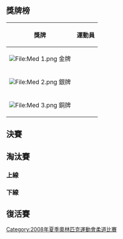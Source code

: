 {{JudoAt2008SummerOlympics}}

== 獎牌榜 ==
{| class="wikitable"
|- bgcolor="#efefef"
!align="center"|'''獎牌'''
!align="center"|'''運動員'''
|-
| bgcolor="gold" | [[File:Med_1.png|File:Med 1.png]] 金牌
| {{flagIOCathlete|[[叶尔努尔·马马德利|叶尔努尔·-{zh-hans:马马德利;zh-hk:麥馬迪尼;zh-tw:馬馬德利;}-]]|AZE|2008年夏季}}
|-
| bgcolor="silver" | [[File:Med_2.png|File:Med 2.png]] 銀牌
| {{flagIOCathlete|[[王机春|王机春]]|KOR|2008年夏季}}
|-
| bgcolor="cc9966" | [[File:Med_3.png|File:Med 3.png]] 銅牌
| {{flagIOCathlete|[[拉苏尔·博基耶夫|拉苏尔·-{zh-hans:博基耶夫;zh-hk:保基夫;zh-tw:波奎夫;}-]]|TJK|2008年夏季}}<br />{{flagIOCathlete|[[莱安德罗·古列罗|莱安德罗·-{zh-hans:古列罗;zh-hk:基爾希路;zh-tw:季列羅;}-]]|BRA|2008年夏季}}
|}

== 決賽 ==
{{2TeamBracket
| RD1= 決賽
| RD1-team1='''{{flagIOCathlete|[[叶尔努尔·马马德利|叶尔努尔·马马德利]]|AZE|2008年夏季}}'''
| RD1-score1='''1000'''
| RD1-team2={{flagIOCathlete|[[王机春|王机春]]|KOR|2008年夏季}}
| RD1-score2= 0000
}}

== 淘汰賽 ==
=== 上線 ===
{{16TeamBracket-Compact-NoSeeds-Byes
|RD1=32強
|RD2=16強
|RD3=8強
|RD4=4強

| team-width=185
| score-width=20

| RD1-team01={{flagIOCathlete|[[尼古拉斯·特里顿|尼古拉斯·特里顿]]|CAN|2008年夏季}}
| RD1-score01=0000
| RD1-team02='''{{flagIOCathlete|[[若昂·皮纳|若昂·皮纳]]|POR|2008年夏季}}
| RD1-score02='''0010'''

| RD1-team03={{flagIOCathlete|[[金丸雄介|金丸雄介]]|JPN|2008年夏季}}
| RD1-score03=0001
| RD1-team04='''{{flagIOCathlete|[[阿里·马卢马特|阿里·马卢马特]]|IRI|2008年夏季}}'''
| RD1-score04='''1001'''

| RD1-team05='''{{flagIOCathlete|[[克日什托夫·维乌科米尔斯基|克日什托夫·维乌科米尔斯基]]|POL|2008年夏季}}
| RD1-score05='''0020'''
| RD1-team06={{flagIOCathlete|[[弗谢沃洛茨·泽洛尼斯|弗谢沃洛茨·泽洛尼斯]] |LAT|2008年夏季}}
| RD1-score06=0010

| RD1-team07={{flagIOCathlete|[[瑞安·雷瑟|瑞安·雷瑟]]|USA|2008年夏季}}
| RD1-score07=0100
| RD1-team08='''{{flagIOCathlete|[[甘图穆尔·达希达瓦|甘图穆尔·达希达瓦]]|MGL|2008年夏季}}
| RD1-score08='''0111

| RD1-team09='''{{flagIOCathlete|[[达维德·克夫希什维利|达维德·克夫希什维利]]|GEO|2008年夏季}}
| RD1-score09='''0021'''
| RD1-team10={{flagIOCathlete|[[塞尔久·托马|塞尔久·托马]]|MDA|2008年夏季}}
| RD1-score10=0010

| RD1-team11={{flagIOCathlete|[[罗纳尔德_·希罗内斯|罗纳尔德 ·希罗内斯]] |CUB|2008年夏季}}
| RD1-score11=0001
| RD1-team12='''{{flagIOCathlete|[[金哲寿|金哲寿]]|PRK|2008年夏季}}'''
| RD1-score12='''1000'''

| RD1-team13={{flagIOCathlete|[[阿马尔·迈里贾|阿马尔·迈里贾]]|ALG|2008年夏季}}
| RD1-score13=0010
| RD1-team14='''{{flagIOCathlete|[[康斯坦丁·谢苗诺夫|康斯坦丁·谢苗诺夫]]|BLR|2008年夏季}}'''
| RD1-score14='''0102'''

| RD1-team15='''{{flagIOCathlete|[[叶尔努尔·马马德利|叶尔努尔·马马德利]]|AZE|2008年夏季}}'''
| RD1-score15='''1000'''
| RD1-team16={{flagIOCathlete|[[迪尔克·范蒂歇尔特|迪尔克·范蒂歇尔特]]|BEL|2008年夏季}}
| RD1-score16=0000

| RD2-team01={{flagIOCathlete|[[克日什托夫·维乌科米尔斯基|克日什托夫·维乌科米尔斯基]]|POR|2008年夏季}}
| RD2-score01=0001
| RD2-team02='''{{flagIOCathlete|[[阿里·马卢马特|阿里·马卢马特]]|IRI|2008年夏季}}
| RD2-score02='''0111

| RD2-team03={{flagIOCathlete|[[克日什托夫·维乌科米尔斯基|克日什托夫·维乌科米尔斯基]]|POL|2008年夏季}}
| RD2-score03=0010
| RD2-team04='''{{flagIOCathlete|[[甘图穆尔·达希达瓦|甘图穆尔·达希达瓦]]|MGL|2008年夏季}}'''
| RD2-score04='''0012'''

| RD2-team05={{flagIOCathlete|[[达维德·克夫希什维利|达维德·克夫希什维利]]|GEO|2008年夏季}}
| RD2-score05=0110
| RD2-team06='''{{flagIOCathlete|[[金哲寿|金哲寿]]|PRK|2008年夏季}}'''
| RD2-score06='''0111'''

| RD2-team07={{flagIOCathlete|[[康斯坦丁·谢苗诺夫|康斯坦丁·谢苗诺夫]]|BLR|2008年夏季}}
| RD2-score07=0001
| RD2-team08='''{{flagIOCathlete|[[叶尔努尔·马马德利|叶尔努尔·马马德利]]|AZE|2008年夏季}}'''
| RD2-score08='''1001'''

| RD3-team01='''{{flagIOCathlete|[[阿里·马卢马特|阿里·马卢马特]]|IRI|2008年夏季}}'''
| RD3-score01='''1100'''
| RD3-team02={{flagIOCathlete|[[甘图穆尔·达希达瓦|甘图穆尔·达希达瓦]]|MGL|2008年夏季}}
| RD3-score02=0010

| RD3-team03={{flagIOCathlete|[[金哲寿|金哲寿]]|PRK|2008年夏季}}
| RD3-score03=0000
| RD3-team04='''{{flagIOCathlete|[[叶尔努尔·马马德利|叶尔努尔·马马德利]]|AZE|2008年夏季}}'''
| RD3-score04='''0200'''

| RD4-team01={{flagIOCathlete|[[阿里·马卢马特|阿里·马卢马特]]|IRI|2008年夏季}}
| RD4-score01=0000
| RD4-team02='''{{flagIOCathlete|[[叶尔努尔·马马德利|叶尔努尔·马马德利]]|AZE|2008年夏季}}
| RD4-score02='''1000
}}

=== 下線 ===
{{16TeamBracket-Compact-NoSeeds-Byes
|RD1=32強
|RD2=16強
|RD3=8強
|RD4=4強

| team-width=195
| score-width=20

| RD1-team01='''{{flagIOCathlete|[[拉苏尔·博基耶夫|拉苏尔·博基耶夫]]|TJK|2008年夏季}}'''
| RD1-score01='''0210'''
| RD1-team02={{flagIOCathlete|[[埃里克·基班扎|埃里克·基班扎]]|CGO|2008年夏季}}
| RD1-score02=0000

| RD1-team03='''{{flagIOCathlete|[[根纳季·比洛季德|根纳季·比洛季德]]|UKR|2008年夏季}}'''
| RD1-score03='''1000'''
| RD1-team04={{flagIOCathlete|[[萨拉穆·梅日多夫|萨拉穆·梅日多夫]]|RUS|2008年夏季}}
| RD1-score04=0000

| RD1-team05={{flagIOCathlete|[[丹尼斯·艾弗森|丹尼斯·艾弗森]]|AUS|2008年夏季}}
| RD1-score05=0000
| RD1-team06='''{{flagIOCathlete|[[塞泽尔.许伊叙兹|塞泽尔.许伊叙兹]]|TUR|2008年夏季}}
| RD1-score06='''1000'''

| RD1-team07='''{{flagIOCathlete|[[斯日吉嘎瓦|斯日吉嘎瓦]]|CHN|2008年夏季}}
| RD1-score07='''0001'''
| RD1-team08={{flagIOCathlete|[[理查德·莱昂·比斯卡亚|理查德·莱昂·比斯卡亚]]|VEN|2008年夏季}}
| RD1-score08=0000

| RD1-team09={{flagIOCathlete|[[亚罗米尔·耶热克|亚罗米尔·耶热克]]|CZE|2008年夏季}}
| RD1-score09=0001
| RD1-team10='''{{flagIOCathlete|[[绍基尔·穆米诺夫|绍基尔·穆米诺夫]]|UZB|2008年夏季}}
| RD1-score10='''1000'''

| RD1-team11='''{{flagIOCathlete|[[王机春|王机春]]|KOR|2008年夏季}}'''
| RD1-score11='''1011'''
| RD1-team12={{flagIOCathlete|[[里纳特·易卜拉欣莫夫|里纳特·易卜拉欣莫夫]]|KAZ|2008年夏季}}
| RD1-score12=0000

| RD1-team13={{flagIOCathlete|[[赛义德·拉希德·库拜西|赛义德·拉希德·库拜西]]|UAE|2008年夏季}}
| RD1-score13=0000
| RD1-team14='''{{flagIOCathlete|[[马龙·奥古斯特|马龙·奥古斯特]]|RSA|2008年夏季}}
| RD1-score14='''1000'''

| RD1-team15={{flagIOCathlete|[[马里亚诺·丹尼尔·贝尔托洛蒂|马里亚诺·丹尼尔·贝尔托洛蒂]]|ARG|2008年夏季}}
| RD1-score15=0010
| RD1-team16='''{{flagIOCathlete|[[莱安德罗·古列罗|莱安德罗·古列罗]]|BRA|2008年夏季}}'''
| RD1-score16='''0100'''

| RD2-team01='''{{flagIOCathlete|[[拉苏尔·博基耶夫|拉苏尔·博基耶夫]]|TJK|2008年夏季}}'''
| RD2-score01='''1000'''
| RD2-team02={{flagIOCathlete|[[根纳季·比洛季德|根纳季·比洛季德]]|UKR|2008年夏季}}
| RD2-score02=0000

| RD2-team03={{flagIOCathlete|[[塞泽尔.许伊叙兹|塞泽尔.许伊叙兹]]|TUR|2008年夏季}}
| RD2-score03=0001
| RD2-team04='''{{flagIOCathlete|[[斯日吉嘎瓦|斯日吉嘎瓦]]|CHN|2008年夏季}}'''
| RD2-score04='''0010'''

| RD2-team05={{flagIOCathlete|[[绍基尔·穆米诺夫|绍基尔·穆米诺夫]]|UZB|2008年夏季}}
| RD2-score05=0000
| RD2-team06='''{{flagIOCathlete|[[王机春|王机春]]|KOR|2008年夏季}}'''
| RD2-score06='''1100'''

| RD2-team07={{flagIOCathlete|[[马龙·奥古斯特|马龙·奥古斯特]]|RSA|2008年夏季}}
| RD2-score07=0000
| RD2-team08='''{{flagIOCathlete|[[莱安德罗·古列罗|莱安德罗·古列罗]]|BRA|2008年夏季}}'''
| RD2-score08='''1001'''

| RD3-team01='''{{flagIOCathlete|[[拉苏尔·博基耶夫|拉苏尔·博基耶夫]]|TJK|2008年夏季}}'''
| RD3-score01='''1110'''
| RD3-team02={{flagIOCathlete|[[斯日吉嘎瓦|斯日吉嘎瓦]]|CHN|2008年夏季}}
| RD3-score02=0001

| RD3-team03='''{{flagIOCathlete|[[王机春|王机春]]|KOR|2008年夏季}}'''
| RD3-score03='''0100'''
| RD3-team04={{flagIOCathlete|[[莱安德罗·古列罗|莱安德罗·古列罗]]|BRA|2008年夏季}}
| RD3-score04=0000

| RD4-team01={{flagIOCathlete|[[拉苏尔·博基耶夫|拉苏尔·博基耶夫]]|TJK|2008年夏季}}
| RD4-score01=0001
| RD4-team02='''{{flagIOCathlete|[[王机春|王机春]]|KOR|2008年夏季}}'''
| RD4-score02='''0010'''
}}

== 復活賽 ==


{{JudoRepechage
|RD4=銅牌賽

|RD1-team01='''{{flagIOCathlete|[[金丸雄介|金丸雄介]]|JPN|2008年夏季}}'''
|RD1-score01='''0011'''
|RD1-team02={{flagIOCathlete|[[若昂·皮纳|若昂·皮纳]]|POR|2008年夏季}}
|RD1-score02=0010
|RD1-team03='''{{flagIOCathlete|[[迪尔克·范蒂歇尔特|迪尔克·范蒂歇尔特]]|BEL|2008年夏季}}'''
|RD1-score03='''1021'''
|RD1-team04={{flagIOCathlete|[[叶尔努尔·马马德利|叶尔努尔·马马德利]]|BLR|2008年夏季}}
|RD1-score04=0020
|RD1-team05={{flagIOCathlete|[[达维德·克夫希什维利|达维德·克夫希什维利]]|CGO|2008年夏季}}
|RD1-score05=0001
|RD1-team06='''{{flagIOCathlete|[[根纳季·比洛季德|根纳季·比洛季德]]|UKR|2008年夏季}}'''
|RD1-score06='''0011'''
|RD1-team07={{flagIOCathlete|[[里纳特·易卜拉欣莫夫|里纳特·易卜拉欣莫夫]]|KAZ|2008年夏季}}
|RD1-score07=0001
|RD1-team08='''{{flagIOCathlete|[[绍基尔·穆米诺夫|绍基尔·穆米诺夫]]|UZB|2008年夏季}}'''
|RD1-score08='''1010'''

|RD2-team01={{flagIOCathlete|[[甘图穆尔·达希达瓦|甘图穆尔·达希达瓦]]|MGL|2008年夏季}}
|RD2-score01=0000
|RD2-team02='''{{flagIOCathlete|[[金丸雄介|金丸雄介]]|JPN|2008年夏季}}'''
|RD2-score02='''0100'''
|RD2-team03={{flagIOCathlete|[[金哲寿|金哲寿]]|PRK|2008年夏季}}
|RD2-score03=0000
|RD2-team04='''{{flagIOCathlete|[[迪尔克·范蒂歇尔特|迪尔克·范蒂歇尔特]]|BEL|2008年夏季}}'''
|RD2-score04='''1011'''
|RD2-team05={{flagIOCathlete|[[斯日吉嘎瓦|斯日吉嘎瓦]]|CHN|2008年夏季}}
|RD2-score05=0000
|RD2-team06='''{{flagIOCathlete|[[根纳季·比洛季德|根纳季·比洛季德]]|UKR|2008年夏季}}'''
|RD2-score06='''0001'''
|RD2-team07='''{{flagIOCathlete|[[莱安德罗·古列罗|莱安德罗·古列罗]]|BRA|2008年夏季}}'''
|RD2-score07='''1000'''
|RD2-team08={{flagIOCathlete|[[绍基尔·穆米诺夫|绍基尔·穆米诺夫]] |UZB|2008年夏季}}
|RD2-score08=0000


|RD3-team01={{flagIOCathlete|[[金丸雄介|金丸雄介]]|JPN|2008年夏季}}
|RD3-score01= 
|RD3-team02='''{{flagIOCathlete|[[迪尔克·范蒂歇尔特|迪尔克·范蒂歇尔特]]|BEL|2008年夏季}}'''
|RD3-score02= 
|RD3-team03={{flagIOCathlete|[[根纳季·比洛季德|根纳季·比洛季德]]|UKR|2008年夏季}}
|RD3-score03= 
|RD3-team04='''{{flagIOCathlete|[[莱安德罗·古列罗|莱安德罗·古列罗]]|BRA|2008年夏季}}'''
|RD3-score04= 

|RD4-team01='''{{flagIOCathlete|[[拉苏尔·博基耶夫|拉苏尔·博基耶夫]]|TJK|2008年夏季}}'''
|RD4-score01='''0011'''
|RD4-team02={{flagIOCathlete|[[迪尔克·范蒂歇尔特|迪尔克·范蒂歇尔特]]|BEL|2008年夏季}}
|RD4-score02=0000
|RD4-team03={{flagIOCathlete|[[阿里·马卢马特|阿里·马卢马特]]|IRI|2008年夏季}}
|RD4-score03=0000
|RD4-team04='''{{flagIOCathlete|[[莱安德罗·古列罗|莱安德罗·古列罗]]|BRA|2008年夏季}}'''
|RD4-score04='''1000'''
}}

[[Category:2008年夏季奧林匹克運動會柔道比賽|Category:2008年夏季奧林匹克運動會柔道比賽]]
